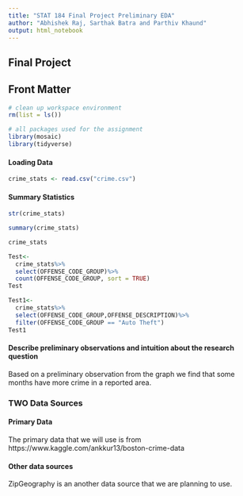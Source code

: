 ```yaml
---
title: "STAT 184 Final Project Preliminary EDA" 
author: "Abhishek Raj, Sarthak Batra and Parthiv Khaund"
output: html_notebook
---
```



## Final Project 


## Front Matter
```r
# clean up workspace environment
rm(list = ls())

# all packages used for the assignment
library(mosaic)
library(tidyverse)
```


#### Loading Data

```r
crime_stats <- read.csv("crime.csv")
```


#### Summary Statistics
```r
str(crime_stats)
```

```r
summary(crime_stats)
```


```r
crime_stats
```

```r
Test<-
  crime_stats%>%
  select(OFFENSE_CODE_GROUP)%>%
  count(OFFENSE_CODE_GROUP, sort = TRUE)
Test
```

```r
Test1<-
  crime_stats%>%
  select(OFFENSE_CODE_GROUP,OFFENSE_DESCRIPTION)%>%
  filter(OFFENSE_CODE_GROUP == "Auto Theft")
Test1
```




#### Describe preliminary observations and intuition about the research question

Based on a preliminary observation from the graph we find that some months have more crime in a reported area.


### TWO Data Sources

#### Primary Data

The primary data that we will use is from https://www.kaggle.com/ankkur13/boston-crime-data 

#### Other data sources

ZipGeography is an another data source that we are planning to use.